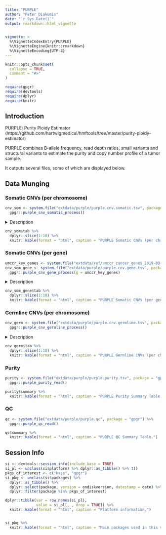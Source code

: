 ```yaml
---
title: "PURPLE"
author: "Peter Diakumis"
date: "`r Sys.Date()`"
output: rmarkdown::html_vignette
  

vignette: >
  %\VignetteIndexEntry{PURPLE}
  %\VignetteEngine{knitr::rmarkdown}
  %\VignetteEncoding{UTF-8}
---
```


```r
knitr::opts_chunk$set(
  collapse = TRUE,
  comment = "#>"
)
```

```r
require(gpgr)
require(devtools)
require(dplyr)
require(knitr)
```

## Introduction

PURPLE: Purity Ploidy Estimator
(https://github.com/hartwigmedical/hmftools/tree/master/purity-ploidy-estimator)

PURPLE combines B-allele frequency, read depth ratios, small variants and structural variants to
estimate the purity and copy number profile of a tumor sample.

It outputs several files, some of which are displayed below.

## Data Munging

### Somatic CNVs (per chromosome)

```r
cnv_som <- system.file("extdata/purple/purple.cnv.somatic.tsv", package = "gpgr") %>%
  gpgr::purple_cnv_somatic_process()
```

<details>
<summary>Description</summary>

```r
cnv_som$descr %>%
  knitr::kable(format = "html", caption = "PURPLE Somatic CNVs (per chromosome) Columns.")
```

</details>

```r
cnv_som$tab %>%
  dplyr::slice(1:10) %>%
  knitr::kable(format = "html", caption = "PURPLE Somatic CNVs (per chromosome) Summary Table.")
```

### Somatic CNVs (per gene)

```r
umccr_key_genes <- system.file("extdata/ref/umccr_cancer_genes_2019-03-20.tsv", package = "gpgr")
cnv_som_gene <- system.file("extdata/purple/purple.cnv.gene.tsv", package = "gpgr") %>%
  gpgr::purple_cnv_gene_process(g = umccr_key_genes)
```

<details>
<summary>Description</summary>

```r
cnv_som_gene$descr %>%
  knitr::kable(format = "html", caption = "PURPLE Somatic CNVs (per gene) Columns.")
```

</details>

```r
cnv_som_gene$tab %>%
  dplyr::slice(1:10) %>%
  knitr::kable(format = "html", caption = "PURPLE Somatic CNVs (per gene) Summary Table.")
```

### Germline CNVs (per chromosome)

```r
cnv_germ <- system.file("extdata/purple/purple.cnv.germline.tsv", package = "gpgr") %>%
  gpgr::purple_cnv_germline_process()
```

<details>
<summary>Description</summary>

```r
cnv_germ$descr %>%
  knitr::kable(format = "html", caption = "PURPLE Germline CNVs (per chromosome) Columns.")
```

</details>

```r
cnv_germ$tab %>%
  dplyr::slice(1:10) %>%
  knitr::kable(format = "html", caption = "PURPLE Germline CNVs (per chromosome) Summary Table.")
```

### Purity

```r
purity <- system.file("extdata/purple/purple.purity.tsv", package = "gpgr") %>%
  gpgr::purple_purity_read()

purity$summary %>%
  knitr::kable(format = "html", caption = "PURPLE Purity Summary Table.")
```

### QC

```r
qc <- system.file("extdata/purple/purple.qc", package = "gpgr") %>%
  gpgr::purple_qc_read()

qc$summary %>%
  knitr::kable(format = "html", caption = "PURPLE QC Summary Table.")
```

## Session Info

```r
si <- devtools::session_info(include_base = TRUE)
si_pl <- unclass(si$platform) %>% dplyr::as_tibble() %>% t()
pkgs_of_interest <- c("base", "gpgr")
si_pkg <- unclass(si$packages) %>%
  dplyr::as_tibble() %>%
  dplyr::select(package, version = ondiskversion, datestamp = date) %>%
  dplyr::filter(package %in% pkgs_of_interest)

dplyr::tibble(var = row.names(si_pl),
              value = si_pl[, , drop = TRUE]) %>%
  knitr::kable(format = "html", caption = "Platform information.")


si_pkg %>%
  knitr::kable(format = "html", caption = "Main packages used in this vignette.")
```
